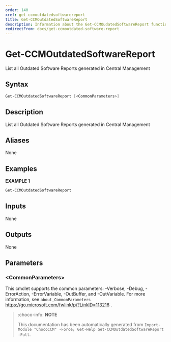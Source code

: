 ```yaml
---
order: 140
xref: get-ccmoutdatedsoftwarereport
title: Get-CCMOutdatedSoftwareReport
description: Information about the Get-CCMOudatedSoftwareReport function
redirectFrom: docs/get-ccmoutdated-software-report
---
```


# Get-CCMOutdatedSoftwareReport

<!-- This documentation is automatically generated from /Get-CCMOutdatedSoftwareReport.ps1 using GenerateDocs.ps1. Contributions are welcome at the original location(s). -->

List all Outdated Software Reports generated in Central Management

## Syntax

~~~powershell
Get-CCMOutdatedSoftwareReport [<CommonParameters>]
~~~

## Description

List all Outdated Software Reports generated in Central Management


## Aliases

None

## Examples

 **EXAMPLE 1**

~~~powershell
Get-CCMOutdatedSoftwareReport

~~~

## Inputs

None

## Outputs

None

## Parameters

### &lt;CommonParameters&gt;

This cmdlet supports the common parameters: -Verbose, -Debug, -ErrorAction, -ErrorVariable, -OutBuffer, and -OutVariable. For more information, see `about_CommonParameters` https://go.microsoft.com/fwlink/p/?LinkID=113216 .



<Xref title="Function Reference" value="chococcm-functions" />

> :choco-info: **NOTE**
> 
> This documentation has been automatically generated from `Import-Module "ChocoCCM" -Force; Get-Help Get-CCMOutdatedSoftwareReport -Full`.
